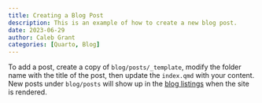 ```yaml
---
title: Creating a Blog Post
description: This is an example of how to create a new blog post.
date: 2023-06-29
author: Caleb Grant
categories: [Quarto, Blog]
---
```


To add a post, create a copy of `blog/posts/_template`, modify the folder name with the title of the post, then update the `index.qmd` with your content. New posts under `blog/posts` will show up in the [blog listings](/blog/index.qmd) when the site is rendered.
